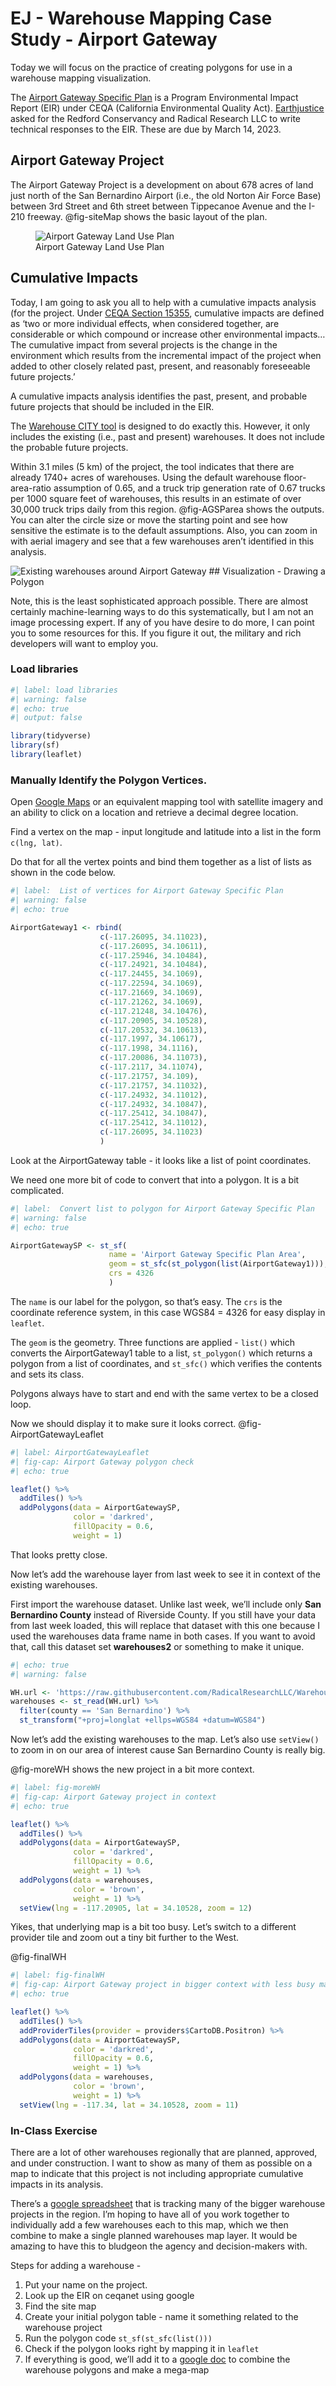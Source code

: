 # EJ - Warehouse Mapping Case Study - Airport Gateway {#sec-Aviation}

::: {.callout-note appearance="simple"}
Today we will focus on the practice of creating polygons for use in a warehouse mapping visualization. 
:::
  
The [Airport Gateway Specific Plan](https://files.ceqanet.opr.ca.gov/279422-2/attachment/Glv_nl-eBCUMNMvGYwUM9Sedv2a6JSPGjmXPvQ17xmx9F43acaCvh13SdvheTPHBa_Av2TGhy_Q4OA_60) is a Program Environmental Impact Report (EIR) under CEQA (California Environmental Quality Act). [Earthjustice](https://earthjustice.org/) asked for the Redford Conservancy and Radical Research LLC to write technical responses to the EIR.  These are due by March 14, 2023. 

## Airport Gateway Project

The Airport Gateway Project is a development on about 678 acres of land just north of the San Bernardino Airport (i.e., the old Norton Air Force Base) between 3rd Street and 6th street between Tippecanoe Avenue and the I-210 freeway. @fig-siteMap shows the basic layout of the plan.

![Airport Gateway Land Use Plan](images/siteMap.png){#fig-siteMap}

## Cumulative Impacts

Today, I am going to ask you all to help with a cumulative impacts analysis (for the project.  Under [CEQA Section 15355](https://ceqaportal.org/tp/AEP%20CEQA%20Portal_Cumulative%20Impacts.pdf), cumulative impacts are defined as 'two or more individual effects, when  considered together, are considerable or which compound or increase other environmental impacts...The cumulative impact from several projects is the change in the environment which results from the incremental impact of the project when added to other closely related past, present, and reasonably foreseeable future projects.'

A cumulative impacts analysis identifies the past, present, and probable future projects that should be included in the EIR. 

The [Warehouse CITY tool](https://radicalresearch.shinyapps.io/WarehouseCITY/) is designed to do exactly this.  However, it only includes the existing (i.e., past and present) warehouses.  It does not include the probable future projects.

Within 3.1 miles (5 km) of the project, the tool indicates that there are already 1740+ acres of warehouses. Using the default warehouse floor-area-ratio assumption of 0.65, and a truck trip generation rate of 0.67 trucks per 1000 square feet of warehouses, this results in an estimate of over 30,000 truck trips daily from this region. @fig-AGSParea shows the outputs.  You can alter the circle size or move the starting point and see how sensitive the estimate is to the default assumptions. Also, you can zoom in with aerial imagery and see that a few warehouses aren't identified in this analysis. 

![Existing warehouses around Airport Gateway](images/AGSParea.png){#fig-AGSParea}
## Visualization - Drawing a Polygon

Note, this is the least sophisticated approach possible.  There are almost certainly machine-learning ways to do this systematically, but I am not an image processing expert. If any of you have desire to do more, I can point you to some resources for this. If you figure it out, the military and rich developers will want to employ you.     

### Load libraries

```r
#| label: load libraries
#| warning: false
#| echo: true
#| output: false

library(tidyverse)
library(sf)
library(leaflet)
```
### Manually Identify the Polygon Vertices.  

Open [Google Maps](https://www.google.com/maps) or an equivalent mapping tool with satellite imagery and an ability to click on a location and retrieve a decimal degree location. 

Find a vertex on the map - input longitude and latitude into a list in the form `c(lng, lat)`.

Do that for all the vertex points and bind them together as a list of lists as shown in the code below.

```r
#| label:  List of vertices for Airport Gateway Specific Plan
#| warning: false
#| echo: true

AirportGateway1 <- rbind(
                    c(-117.26095, 34.11023),
                    c(-117.26095, 34.10611),
                    c(-117.25946, 34.10484),
                    c(-117.24921, 34.10484),
                    c(-117.24455, 34.1069),
                    c(-117.22594, 34.1069),
                    c(-117.21669, 34.1069),
                    c(-117.21262, 34.1069),
                    c(-117.21248, 34.10476),
                    c(-117.20905, 34.10528),
                    c(-117.20532, 34.10613),
                    c(-117.1997, 34.10617),
                    c(-117.1998, 34.1116),
                    c(-117.20086, 34.11073),
                    c(-117.2117, 34.11074),
                    c(-117.21757, 34.109),
                    c(-117.21757, 34.11032),
                    c(-117.24932, 34.11012),
                    c(-117.24932, 34.10847),
                    c(-117.25412, 34.10847),
                    c(-117.25412, 34.11012),
                    c(-117.26095, 34.11023)
                    )
```

Look at the AirportGateway table - it looks like a list of point coordinates.  

We need one more bit of code to convert that into a polygon.  It is a bit complicated.  

```r
#| label:  Convert list to polygon for Airport Gateway Specific Plan
#| warning: false
#| echo: true

AirportGatewaySP <- st_sf(
                      name = 'Airport Gateway Specific Plan Area', 
                      geom = st_sfc(st_polygon(list(AirportGateway1))), 
                      crs = 4326
                      )
```

The `name` is our label for the polygon, so that's easy. The `crs` is the coordinate reference system, in this case WGS84 = 4326 for easy display in `leaflet`.

The `geom` is the geometry. Three functions are applied - `list()` which converts the AirportGateway1 table to a list, `st_polygon()` which returns a polygon from a list of coordinates, and `st_sfc()` which verifies the contents and sets its class.  

::: {.callout-note appearance="simple"}
Polygons always have to start and end with the same vertex to be a closed loop.   
:::

Now we should display it to make sure it looks correct. @fig-AirportGatewayLeaflet

```r
#| label: AirportGatewayLeaflet 
#| fig-cap: Airport Gateway polygon check
#| echo: true

leaflet() %>% 
  addTiles() %>% 
  addPolygons(data = AirportGatewaySP,
              color = 'darkred',
              fillOpacity = 0.6,
              weight = 1)
```


That looks pretty close.  

Now let's add the warehouse layer from last week to see it in context of the existing warehouses.  

First import the warehouse dataset. Unlike last week, we'll include only **San Bernardino County** instead of Riverside County. If you still have your data from last week loaded, this will replace that dataset with this one because I used the warehouses data frame name in both cases.  If you want to avoid that, call this dataset set **warehouses2** or something to make it unique.

```r
#| echo: true
#| warning: false

WH.url <- 'https://raw.githubusercontent.com/RadicalResearchLLC/WarehouseMap/main/WarehouseCITY/geoJSON/finalParcels.geojson'
warehouses <- st_read(WH.url) %>% 
  filter(county == 'San Bernardino') %>% 
  st_transform("+proj=longlat +ellps=WGS84 +datum=WGS84")

```
Now let's add the existing warehouses to the map. Let's also use `setView()` to zoom in on our area of interest cause San Bernardino County is really big.

@fig-moreWH shows the new project in a bit more context.

```r
#| label: fig-moreWH 
#| fig-cap: Airport Gateway project in context
#| echo: true

leaflet() %>% 
  addTiles() %>% 
  addPolygons(data = AirportGatewaySP,
              color = 'darkred',
              fillOpacity = 0.6,
              weight = 1) %>% 
  addPolygons(data = warehouses,
              color = 'brown',
              weight = 1) %>% 
  setView(lng = -117.20905, lat = 34.10528, zoom = 12)
```

Yikes, that underlying map is a bit too busy.  Let's switch to a different provider tile and zoom out a tiny bit further to the West.

@fig-finalWH

```r
#| label: fig-finalWH 
#| fig-cap: Airport Gateway project in bigger context with less busy map.
#| echo: true

leaflet() %>% 
  addTiles() %>% 
  addProviderTiles(provider = providers$CartoDB.Positron) %>% 
  addPolygons(data = AirportGatewaySP,
              color = 'darkred',
              fillOpacity = 0.6,
              weight = 1) %>% 
  addPolygons(data = warehouses,
              color = 'brown',
              weight = 1) %>% 
  setView(lng = -117.34, lat = 34.10528, zoom = 11)
```

### In-Class Exercise

There are a lot of other warehouses regionally that are planned, approved, and under construction.  I want to show as many of them as possible on a map to indicate that this project is not including appropriate cumulative impacts in its analysis.  

There's a [google spreadsheet](https://docs.google.com/spreadsheets/d/1Ev8455_HqftMlcxs9o7hbe3eip9SgOMomG5KHI9XlBs/edit#gid=249291926) that is tracking many of the bigger warehouse projects in the region. I'm hoping to have all of you work together to individually add a few warehouses each to this map, which we then combine to make a single planned warehouses map layer.  It would be amazing to have this to bludgeon the agency and decision-makers with. 

Steps for adding a warehouse -

1. Put your name on the project.
2. Look up the EIR on ceqanet using google
3. Find the site map
4. Create your initial polygon table - name it something related to the warehouse project
5. Run the polygon code `st_sf(st_sfc(list()))` 
6. Check if the polygon looks right by mapping it in `leaflet`
7. If everything is good, we'll add it to a [google doc](https://docs.google.com/document/d/1bn4vgBvrvGYUmMoqq2bOYl3syb13dOvv_woed4-0vWI/edit) to combine the warehouse polygons and make a mega-map



